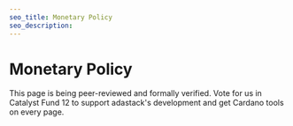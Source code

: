 ```yaml
---
seo_title: Monetary Policy
seo_description:
---
```


# Monetary Policy

This page is being peer-reviewed and formally verified. Vote for us in Catalyst Fund 12 to support adastack's development and get Cardano tools on every page.
